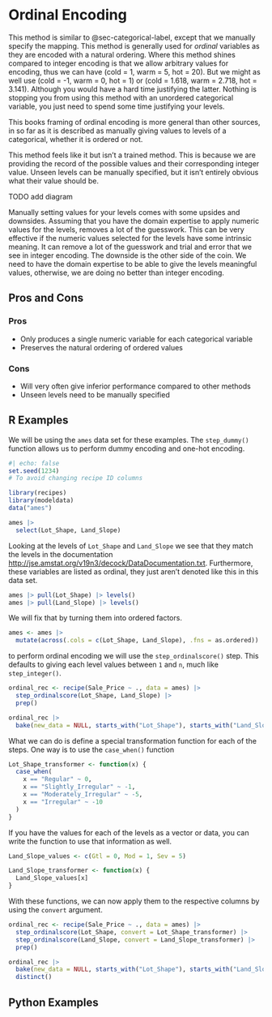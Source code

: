 # Ordinal Encoding {#sec-categorical-ordinal}

This method is similar to @sec-categorical-label, except that we manually specify the mapping. This method is generally used for *ordinal* variables as they are encoded with a natural ordering. Where this method shines compared to integer encoding is that we allow arbitrary values for encoding, thus we can have (cold = 1, warm = 5, hot = 20). But we might as well use (cold = -1, warm = 0, hot = 1) or (cold = 1.618, warm = 2.718, hot = 3.141). Although you would have a hard time justifying the latter. Nothing is stopping you from using this method with an unordered categorical variable, you just need to spend some time justifying your levels.

::: callout-note
This books framing of ordinal encoding is more general than other sources, in so far as it is described as manually giving values to levels of a categorical, whether it is ordered or not.
:::

This method feels like it but isn't a trained method. This is because we are providing the record of the possible values and their corresponding integer value. Unseen levels can be manually specified, but it isn't entirely obvious what their value should be.

TODO add diagram

Manually setting values for your levels comes with some upsides and downsides. Assuming that you have the domain expertise to apply numeric values for the levels, removes a lot of the guesswork. This can be very effective if the numeric values selected for the levels have some intrinsic meaning. It can remove a lot of the guesswork and trial and error that we see in integer encoding. The downside is the other side of the coin. We need to have the domain expertise to be able to give the levels meaningful values, otherwise, we are doing no better than integer encoding.

## Pros and Cons

### Pros

-   Only produces a single numeric variable for each categorical variable
-   Preserves the natural ordering of ordered values

### Cons

-   Will very often give inferior performance compared to other methods
-   Unseen levels need to be manually specified

## R Examples

We will be using the `ames` data set for these examples. The `step_dummy()` function allows us to perform dummy encoding and one-hot encoding.

```r
#| echo: false
set.seed(1234)
# To avoid changing recipe ID columns
```

```r
library(recipes)
library(modeldata)
data("ames")

ames |>
  select(Lot_Shape, Land_Slope)
```

Looking at the levels of `Lot_Shape` and `Land_Slope` we see that they match the levels in the documentation <http://jse.amstat.org/v19n3/decock/DataDocumentation.txt>. Furthermore, these variables are listed as ordinal, they just aren't denoted like this in this data set.

```r
ames |> pull(Lot_Shape) |> levels()
ames |> pull(Land_Slope) |> levels()
```

We will fix that by turning them into ordered factors.

```r
ames <- ames |>
  mutate(across(.cols = c(Lot_Shape, Land_Slope), .fns = as.ordered))
```

to perform ordinal encoding we will use the `step_ordinalscore()` step. This defaults to giving each level values between `1` and `n`, much like `step_integer()`.

```r
ordinal_rec <- recipe(Sale_Price ~ ., data = ames) |>
  step_ordinalscore(Lot_Shape, Land_Slope) |>
  prep()

ordinal_rec |>
  bake(new_data = NULL, starts_with("Lot_Shape"), starts_with("Land_Slope"))
```

What we can do is define a special transformation function for each of the steps. One way is to use the `case_when()` function

```r
Lot_Shape_transformer <- function(x) {
  case_when(
    x == "Regular" ~ 0, 
    x == "Slightly_Irregular" ~ -1,
    x == "Moderately_Irregular" ~ -5,
    x == "Irregular" ~ -10
  )
}
```

If you have the values for each of the levels as a vector or data, you can write the function to use that information as well.

```r
Land_Slope_values <- c(Gtl = 0, Mod = 1, Sev = 5)

Land_Slope_transformer <- function(x) {
  Land_Slope_values[x]
}
```

With these functions, we can now apply them to the respective columns by using the `convert` argument.

```r
ordinal_rec <- recipe(Sale_Price ~ ., data = ames) |>
  step_ordinalscore(Lot_Shape, convert = Lot_Shape_transformer) |>
  step_ordinalscore(Land_Slope, convert = Land_Slope_transformer) |>
  prep()

ordinal_rec |>
  bake(new_data = NULL, starts_with("Lot_Shape"), starts_with("Land_Slope")) |>
  distinct()
```

## Python Examples

